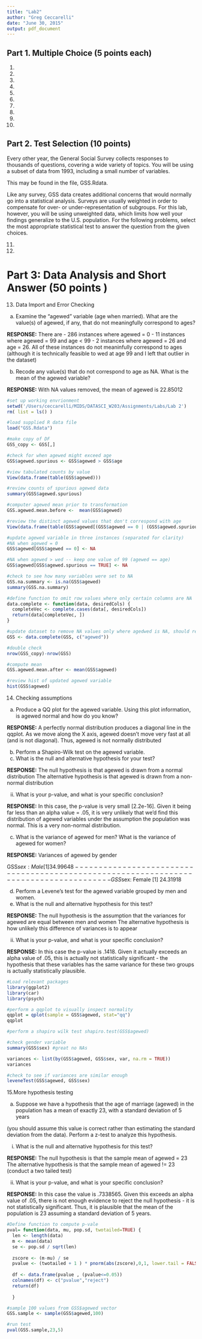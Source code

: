 ```yaml
---
title: "Lab2"
author: "Greg Ceccarelli"
date: "June 30, 2015"
output: pdf_document
---
```


## Part 1. Multiple Choice (5 points each)

1. 
2. 
3. 
4. 
5. 
6. 
7. 
8. 
9. 
10.

## Part 2. Test Selection (10 points)

Every other year, the General Social Survey collects responses to thousands of questions,
covering a wide variety of topics. You will be using a subset of data from 1993,
including a small number of variables. 

This may be found in the file, GSS.Rdata.

Like any survey, GSS data creates additional concerns that would normally go into a
statistical analysis. Surveys are usually weighted in order to compensate for over- or
under-representation of subgroups. For this lab, however, you will be using unweighted
data, which limits how well your findings generalize to the U.S. population.
For the following problems, select the most appropriate statistical test to answer the
question from the given choices. 


11.

12. 

# Part 3: Data Analysis and Short Answer (50 points )

13. Data Import and Error Checking
a. Examine the “agewed” variable (age when married). What are the value(s)
of agewed, if any, that do not meaningfully correspond to ages?

**RESPONSE:** 
There are 
- 286 instances where agewed = 0
- 11 instances where agewed = 99 and age < 99
- 2  instances where agewed = 26 and age = 26.
All of these instances do not meaninfully correspond to ages (although it is technically feasible to wed at age 99 and I left that outlier in the dataset)

b. Recode any value(s) that do not correspond to age as NA. What is the
mean of the agewed variable?

**RESPONSE:** 
With NA values removed, the mean of agewed is 22.85012

```r
#set up working envrionment
setwd('/Users/ceccarelli/MIDS/DATASCI_W203/Assignments/Labs/Lab 2')
rm( list = ls() )

#load supplied R data file
load("GSS.Rdata")

#make copy of DF
GSS_copy <- GSS[,]

#check for when agewed might exceed age
GSS$agewed.spurious <- GSS$agewed > GSS$age

#view tabulated counts by value
View(data.frame(table(GSS$agewed)))

#review counts of spurious agewed data
summary(GSS$agewed.spurious)

#computer agewed mean prior to transformation
GSS.agewed.mean.before <-  mean(GSS$agewed)

#review the distinct agewed values that don't correspond with age
View(data.frame(table(GSS$agewed[(GSS$agewed == 0 | (GSS$agewed.spurious == TRUE))])))

#update agewed variable in three instances (separated for clarity)
#NA when agewed = 0
GSS$agewed[GSS$agewed == 0] <- NA 

#NA when agewed > wed -- keep one value of 99 (agewed == age)
GSS$agewed[GSS$agewed.spurious == TRUE] <- NA 

#check to see how many variables were set to NA
GSS.na.summary <- is.na(GSS$agewed)
summary(GSS.na.summary)

#define function to omit row values where only certain columns are NA
data.complete <- function(data, desiredCols) {
  completeVec <- complete.cases(data[, desiredCols])
  return(data[completeVec, ])
}

#update dataset to remove NA values only where agedwed is NA, should remove 299 values
GSS <- data.complete(GSS, c("agewed"))

#double check
nrow(GSS_copy)-nrow(GSS)

#compute mean
GSS.agewed.mean.after <- mean(GSS$agewed)

#review hist of updated agewed variable
hist(GSS$agewed)
```

14. Checking assumptions
a. Produce a QQ plot for the agewed variable. Using this plot information, is
agewed normal and how do you know?

**RESPONSE:** 
A perfectly normal distribution produces a diagonal line in the qqplot. As we move along the X axis, agewed doesn't move very fast at all (and is not diagonal). Thus, agewed is not normally distributed

b. Perform a Shapiro-Wilk test on the agewed variable.
i. What is the null and alternative hypothesis for your test?

**RESPONSE:** 
The null hypothesis is that agewed is drawn from a normal distribution
The alternative hypothesis is that agewed is drawn from a non-normal distribution

ii. What is your p-value, and what is your specific conclusion?

**RESPONSE:** 
In this case, the p-value is very small [2.2e-16]. Given it being far less than an alpha value = .05, it is very unlikely that we'd find this distribution of agewed variables under the assumption the population was normal. This is a very non-normal distribution.

c. What is the variance of agewed for men? What is the variance of agewed
for women?

**RESPONSE:** 
Variances of agewed by gender

GSS$sex: Male
[1] 34.99648
-------------------------------------------------------------------------------------- 
GSS$sex: Female
[1] 24.31918


d. Perform a Levene’s test for the agewed variable grouped by men and
women.
i. What is the null and alternative hypothesis for this test?

**RESPONSE:** 
The null hypothesis is the assumption that the variances for agewed are equal between men and women
The alternative hypothesis is how unlikely this difference of variances is to appear

ii. What is your p-value, and what is your specific conclusion?

**RESPONSE:** 
In this case the p-value is .1418. Given it actually exceeds an alpha value of .05, this is actually not statistically significant - the hypothesis that these variables has the same variance for these two groups is actually statistically plausible.


```r
#Load relevant packages
library(ggplot2)
library(car)
library(psych)

#perform a qqplot to visually inspect normality
qqplot = qplot(sample = GSS$agewed, stat="qq")
qqplot

#perform a shapiro wilk test shapiro.test(GSS$agewed)

#check gender variable
summary(GSS$sex) #great no NAs

variances <- list(by(GSS$agewed, GSS$sex, var, na.rm = TRUE))
variances

#check to see if variances are similar enough
leveneTest(GSS$agewed, GSS$sex)

```

15.More hypothesis testing

a. Suppose we have a hypothesis that the age of marriage (agewed) in the
population has a mean of exactly 23, with a standard deviation of 5 years

(you should assume this value is correct rather than estimating the standard
deviation from the data). Perform a z-test to analyze this hypothesis.

i. What is the null and alternative hypothesis for this test?

**RESPONSE:** 
The null hypothesis is that the sample mean of agewed = 23
The alternative hypothesis is that the sample mean of agewed != 23 (conduct a two tailed test)

ii. What is your p-value, and what is your specific conclusion?

**RESPONSE:** 
In this case the value is .7338565. Given this exceeds an alpha value of .05, there is not enough evidence to reject the null hypothesis - it is not statistically significant. Thus, it is plausible that the mean of the population is 23 assuming a standard deviation of 5 years.


```r
#Define function to compute p-vale
pval= function(data, mu, pop.sd, twotailed=TRUE) {
  len <- length(data)
  m <- mean(data)
  se <- pop.sd / sqrt(len)
  
  zscore <- (m-mu) / se 
  pvalue <- (twotailed + 1 ) * pnorm(abs(zscore),0,1, lower.tail = FALSE)
  
  df <- data.frame(pvalue , (pvalue<=0.05))
  colnames(df) <- c("pvalue","reject")
  return(df)   
  
  }

#sample 100 values from GSS$agewed vector
GSS.sample <- sample(GSS$agewed,100)

#run test 
pval(GSS.sample,23,5)

```


